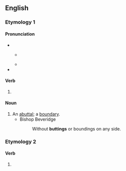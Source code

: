 ==English==

===Etymology 1===

====Pronunciation====
* {{IPA|en|/ˈbʌtɪŋ/}}
** {{a|GenAm}} {{IPA|en|[ˈbʌɾɪŋ]}}
** {{homophones|en|budding}}
* {{rhymes|en|ʌtɪŋ}}

====Verb====
{{head|en|verb form}}

# {{present participle of|en|butt|nocat=1}}

====Noun====
{{en-noun}}

# An [[abuttal]]; a [[boundary]].
#* Bishop Beveridge
#*: Without '''buttings''' or boundings on any side.

===Etymology 2===

====Verb====
{{head|en|verb form}}

# {{present participle of|en|but|nocat=1}}
